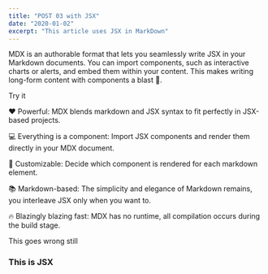 ```yaml
---
title: "POST 03 with JSX"
date: "2020-01-02"
excerpt: "This article uses JSX in MarkDown"
---
```


MDX is an authorable format that lets you seamlessly write JSX in your Markdown documents. You can import components, such as interactive charts or alerts, and embed them within your content. This makes writing long-form content with components a blast 🚀.

Try it

❤️ Powerful: MDX blends markdown and JSX syntax to fit perfectly in JSX-based projects.

💻 Everything is a component: Import JSX components and render them directly in your MDX document.

🔧 Customizable: Decide which component is rendered for each markdown element.

📚 Markdown-based: The simplicity and elegance of Markdown remains, you interleave JSX only when you want to.

🔥 Blazingly blazing fast: MDX has no runtime, all compilation occurs during the build stage.

This goes wrong still

<div style={{ padding: "20px", backgroundColor: "tomato" }}>
	<h3>This is JSX</h3>
</div>
